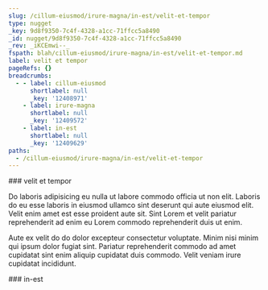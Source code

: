 ```yaml
---
slug: /cillum-eiusmod/irure-magna/in-est/velit-et-tempor
type: nugget
_key: 9d8f9350-7c4f-4328-a1cc-71ffcc5a8490
_id: nugget/9d8f9350-7c4f-4328-a1cc-71ffcc5a8490
_rev: _iKCEmwi--_
fspath: blah/cillum-eiusmod/irure-magna/in-est/velit-et-tempor.md
label: velit et tempor
pageRefs: {}
breadcrumbs:
  - - label: cillum-eiusmod
      shortlabel: null
      _key: '12408971'
    - label: irure-magna
      shortlabel: null
      _key: '12409572'
    - label: in-est
      shortlabel: null
      _key: '12409629'
paths:
  - /cillum-eiusmod/irure-magna/in-est/velit-et-tempor
---
```


<NuggetArea>
<Nugget slug="/cillum-eiusmod/irure-magna/in-est/velit-et-tempor" type="nugget" _key="9d8f9350-7c4f-4328-a1cc-71ffcc5a8490" _id="nugget/9d8f9350-7c4f-4328-a1cc-71ffcc5a8490" _rev="_iKCEmwi--_" fspath="blah/cillum-eiusmod/irure-magna/in-est/velit-et-tempor.md" label="velit et tempor" paths="/cillum-eiusmod/irure-magna/in-est/velit-et-tempor">
<NuggetBody>
### velit et tempor

Do laboris adipisicing eu nulla ut labore commodo officia ut non elit. Laboris do eu esse laboris in eiusmod ullamco sint deserunt qui aute eiusmod elit. Velit enim amet est esse proident aute sit. Sint Lorem et velit pariatur reprehenderit ad enim eu Lorem commodo reprehenderit duis ut enim.

Aute ex velit do do dolor excepteur consectetur voluptate. Minim nisi minim qui ipsum dolor fugiat sint. Pariatur reprehenderit commodo ad amet cupidatat sint enim aliquip cupidatat duis commodo. Velit veniam irure cupidatat incididunt.

</NuggetBody>
<Breadcrumbs>
<Crumbs>
<Crumb _key="12408971" label="cillum-eiusmod" /><Crumb _key="12409572" label="irure-magna" /><Crumb _key="12409629" label="in-est" />
</Crumbs>
</Breadcrumbs>
</Nugget>

<NuggetsInbound>
</NuggetsInbound>
<NuggetsOutbound>
</NuggetsOutbound>
</NuggetArea>
<PassagesInbound>
<Passage direction="inbound" type="passage" _key="12409629" _id="passage/12409629" _rev="_iKCEms6---" label="in-est" passage="in-est" fspath="blah/cillum-eiusmod/irure-magna/in-est" paths="/cillum-eiusmod/irure-magna/in-est" slug="/cillum-eiusmod/irure-magna/in-est">
<NuggetBody>
### in-est

</NuggetBody>
<Breadcrumbs>
<Crumbs>
<Crumb _key="12408971" label="cillum-eiusmod" /><Crumb _key="12409572" label="irure-magna" />
</Crumbs>
</Breadcrumbs>
</Passage>

</PassagesInbound>
<PassagesOutbound>
</PassagesOutbound>
